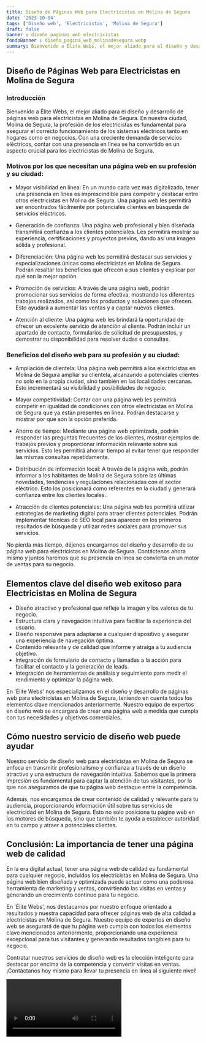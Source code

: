 ```yaml
---
title: Diseño de Páginas Web para Electricistas en Molina de Segura
date: '2023-10-04'
tags: ['Diseño web', 'Electricistas', 'Molina de Segura']
draft: false
banner : diseño_paginas_web_electricistas
fondoBanner : diseño_pagina_web_molinadesegura.webp
summary: Bienvenido a Élite Webs, el mejor aliado para el diseño y desarrollo de páginas web para electricistas en Molina de Segura. En nuestra ciudad, Molina de Segura, la profesión de los electricistas es fundamental para asegurar el correcto funcionamiento de los sistemas eléctricos tanto en hogares como en negocios. Con una creciente demanda de servicios eléctricos, contar con una presencia en línea se ha convertido en un aspecto crucial para los electricistas de Molina de Segura.
---
```


## Diseño de Páginas Web para Electricistas en Molina de Segura

### Introducción

Bienvenido a Élite Webs, el mejor aliado para el diseño y desarrollo de páginas web para electricistas en Molina de Segura. En nuestra ciudad, Molina de Segura, la profesión de los electricistas es fundamental para asegurar el correcto funcionamiento de los sistemas eléctricos tanto en hogares como en negocios. Con una creciente demanda de servicios eléctricos, contar con una presencia en línea se ha convertido en un aspecto crucial para los electricistas de Molina de Segura.

### Motivos por los que necesitan una página web en su profesión y su ciudad:

- Mayor visibilidad en línea: En un mundo cada vez más digitalizado, tener una presencia en línea es imprescindible para competir y destacar entre otros electricistas en Molina de Segura. Una página web les permitirá ser encontrados fácilmente por potenciales clientes en búsqueda de servicios eléctricos.

- Generación de confianza: Una página web profesional y bien diseñada transmitirá confianza a los clientes potenciales. Les permitirá mostrar su experiencia, certificaciones y proyectos previos, dando así una imagen sólida y profesional.

- Diferenciación: Una página web les permitirá destacar sus servicios y especializaciones únicas como electricistas en Molina de Segura. Podrán resaltar los beneficios que ofrecen a sus clientes y explicar por qué son la mejor opción.

- Promoción de servicios: A través de una página web, podrán promocionar sus servicios de forma efectiva, mostrando los diferentes trabajos realizados, así como los productos y soluciones que ofrecen. Esto ayudará a aumentar las ventas y a captar nuevos clientes.

- Atención al cliente: Una página web les brindará la oportunidad de ofrecer un excelente servicio de atención al cliente. Podrán incluir un apartado de contacto, formularios de solicitud de presupuestos, y demostrar su disponibilidad para resolver dudas o consultas.

### Beneficios del diseño web para su profesión y su ciudad:

- Ampliación de clientela: Una página web permitirá a los electricistas en Molina de Segura ampliar su clientela, alcanzando a potenciales clientes no solo en la propia ciudad, sino también en las localidades cercanas. Esto incrementará su visibilidad y posibilidades de negocio.

- Mayor competitividad: Contar con una página web les permitirá competir en igualdad de condiciones con otros electricistas en Molina de Segura que ya están presentes en línea. Podrán destacarse y mostrar por qué son la opción preferida.

- Ahorro de tiempo: Mediante una página web optimizada, podrán responder las preguntas frecuentes de los clientes, mostrar ejemplos de trabajos previos y proporcionar información relevante sobre sus servicios. Esto les permitirá ahorrar tiempo al evitar tener que responder las mismas consultas repetidamente.

- Distribución de información local: A través de la página web, podrán informar a los habitantes de Molina de Segura sobre las últimas novedades, tendencias y regulaciones relacionadas con el sector eléctrico. Esto los posicionará como referentes en la ciudad y generará confianza entre los clientes locales.

- Atracción de clientes potenciales: Una página web les permitirá utilizar estrategias de marketing digital para atraer clientes potenciales. Podrán implementar técnicas de SEO local para aparecer en los primeros resultados de búsqueda y utilizar redes sociales para promover sus servicios.

No pierda más tiempo, déjenos encargarnos del diseño y desarrollo de su página web para electricistas en Molina de Segura. Contáctenos ahora mismo y juntos haremos que su presencia en línea se convierta en un motor de ventas para su negocio.

<GifSeo />

<Cta />

## Elementos clave del diseño web exitoso para Electricistas en Molina de Segura

- Diseño atractivo y profesional que refleje la imagen y los valores de tu negocio.
- Estructura clara y navegación intuitiva para facilitar la experiencia del usuario.
- Diseño responsive para adaptarse a cualquier dispositivo y asegurar una experiencia de navegación óptima.
- Contenido relevante y de calidad que informe y atraiga a tu audiencia objetivo.
- Integración de formulario de contacto y llamadas a la acción para facilitar el contacto y la generación de leads.
- Integración de herramientas de análisis y seguimiento para medir el rendimiento y optimizar la página web.

En 'Élite Webs' nos especializamos en el diseño y desarrollo de páginas web para electricistas en Molina de Segura, teniendo en cuenta todos los elementos clave mencionados anteriormente. Nuestro equipo de expertos en diseño web se encargará de crear una página web a medida que cumpla con tus necesidades y objetivos comerciales.

## Cómo nuestro servicio de diseño web puede ayudar

Nuestro servicio de diseño web para electricistas en Molina de Segura se enfoca en transmitir profesionalismo y confianza a través de un diseño atractivo y una estructura de navegación intuitiva. Sabemos que la primera impresión es fundamental para captar la atención de tus visitantes, por lo que nos aseguramos de que tu página web destaque entre la competencia.

Además, nos encargamos de crear contenido de calidad y relevante para tu audiencia, proporcionando información útil sobre tus servicios de electricidad en Molina de Segura. Esto no solo posiciona tu página web en los motores de búsqueda, sino que también te ayuda a establecer autoridad en tu campo y atraer a potenciales clientes.

## Conclusión: La importancia de tener una página web de calidad

En la era digital actual, tener una página web de calidad es fundamental para cualquier negocio, incluidos los electricistas en Molina de Segura. Una página web bien diseñada y optimizada puede actuar como una poderosa herramienta de marketing y ventas, convirtiendo las visitas en ventas y generando un crecimiento continuo para tu negocio.

En 'Élite Webs', nos destacamos por nuestro enfoque orientado a resultados y nuestra capacidad para ofrecer páginas web de alta calidad a electricistas en Molina de Segura. Nuestro equipo de expertos en diseño web se asegurará de que tu página web cumpla con todos los elementos clave mencionados anteriormente, proporcionando una experiencia excepcional para tus visitantes y generando resultados tangibles para tu negocio.

Contratar nuestros servicios de diseño web es la elección inteligente para destacar por encima de la competencia y convertir visitas en ventas. ¡Contáctanos hoy mismo para llevar tu presencia en línea al siguiente nivel!

<Video />

<CtaBot job='Electricistas' city='Molina de Segura'/>

<Gmaps query='Molina de Segura+españa+maps' />